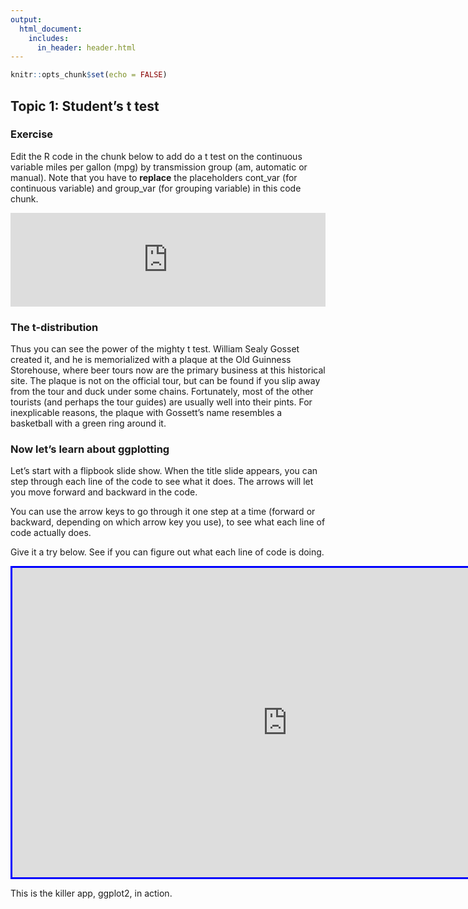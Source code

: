 ```yaml
---
output: 
  html_document:
    includes:
      in_header: header.html
---
```


```r
knitr::opts_chunk$set(echo = FALSE)
```

## Topic 1: Student's t test

### Exercise 

Edit the R code in the chunk below to add do a t test on the continuous variable miles per gallon (mpg) by transmission group (am, automatic or manual).
Note that you have to **replace** the placeholders cont_var (for continuous variable) and group_var (for grouping variable) in this code chunk.

<!---LEARNR EX 1--> 

<iframe style="margin:0 auto; min-width: 100%;" id="myIframe7" class="interactive"  src="https://pdrhiggins.shinyapps.io/learnr_app1/" scrolling="no" frameborder="no"></iframe> 

<!-------------> 

### The t-distribution

Thus you can see the power of the mighty t test. William Sealy Gosset created it, and he is memorialized with a plaque at the Old Guinness Storehouse, where beer tours now are the primary business at this historical site. The plaque is not on the official tour, but can be found if you slip away from the tour and duck under some chains. Fortunately, most of the other tourists (and perhaps the tour guides) are usually well into their pints. For inexplicable reasons, the plaque with Gossett's name resembles a basketball with a green ring around it.


### Now let's learn about ggplotting

Let's start with a flipbook slide show.
When the title slide appears, you can step through each line of the code to see what it does. The arrows will let you move forward and backward in the code.

You can use the arrow keys to go through it one step at a time (forward or backward, depending on which arrow key you use), to see what each line of code actually does.

Give it a try below. See if you can figure out what each line of code is doing.

<!---FLIPBOOK EX 1--> 

<iframe style="margin:0 auto; border: solid blue;" 
id="myIframe8" 
width = "880" height = "495" src="https://evamaerey.github.io/ggplot2_grammar_guide/ggplot2_grammar_guide#1" 
scrolling="no"></iframe> 

<!-------------> 

This is the killer app, ggplot2, in action.


<script>
  iFrameResize({}, ".interactive");
</script>
